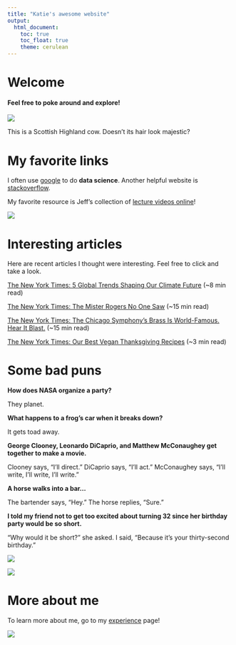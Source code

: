 ```yaml
---
title: "Katie's awesome website"
output: 
  html_document:
    toc: true
    toc_float: true
    theme: cerulean
---
```


# Welcome 
#### Feel free to poke around and explore!

![](images/image2.jpg)

This is a Scottish Highland cow. Doesn't its hair look majestic? 


# My favorite links

I often use [google](https://google.com) to do **data science**. Another helpful website is [stackoverflow](https://stackoverflow.com/). 

My favorite resource is Jeff's collection of [lecture videos online](https://courseworks2.columbia.edu/courses/87974/external_tools/13582)! 

![](images/image.jpg) 


# Interesting articles 

Here are recent articles I thought were interesting. Feel free to click and take a look. 

[The New York Times: 5 Global Trends Shaping Our Climate Future](https://www.nytimes.com/2019/11/12/climate/energy-trends-climate-change.html) (~8 min read)

[The New York Times: The Mister Rogers No One Saw](https://www.nytimes.com/2019/11/19/magazine/mr-rogers.html) (~15 min read)

[The New York Times: The Chicago Symphony’s Brass Is World-Famous. Hear It Blast.](https://www.nytimes.com/2019/11/18/arts/music/chicago-symphony-carnegie-hall.html) (~15 min read)

[The New York Times: Our Best Vegan Thanksgiving Recipes](https://www.nytimes.com/2019/11/15/dining/vegan-thanksgiving-recipes.html) (~3 min read)


# Some bad puns 

**How does NASA organize a party?** 

They planet.

**What happens to a frog's car when it breaks down?** 

It gets toad away.

**George Clooney, Leonardo DiCaprio, and Matthew McConaughey get together to make a movie.** 

Clooney says, "I'll direct." 
DiCaprio says, "I'll act." 
McConaughey says, "I'll write, I'll write, I'll write." 

**A horse walks into a bar...**

The bartender says, "Hey." 
The horse replies, "Sure." 

**I told my friend not to get too excited about turning 32 since her birthday party would be so short.**

"Why would it be short?" she asked. 
I said, "Because it's your thirty-second birthday." 

![](https://media.giphy.com/media/drXGoW1iudhKw/giphy.gif)

![](https://media.giphy.com/media/gpISkg5ZVKDja/giphy.gif)


# More about me 

To learn more about me, go to my [experience](experience.html) page! 

![](https://media.giphy.com/media/P4EO3u0apt3PO/giphy.gif)

